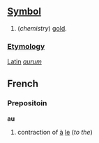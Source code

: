 ==[[Symbol]]==

# (''chemistry'') [[gold]].

===[[Etymology]]===

[[Latin]] ''[[aurum]]''

==French==
===Prepositoin===
'''au'''

# contraction of [[à]] [[le]] (''to the'')